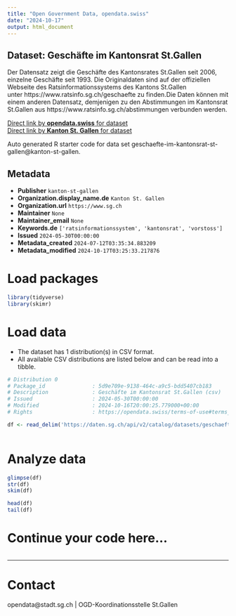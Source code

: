 ```yaml
---
title: "Open Government Data, opendata.swiss"
date: "2024-10-17"
output: html_document
---
```


## Dataset: Geschäfte im Kantonsrat St.Gallen

Der Datensatz zeigt die Geschäfte des Kantonsrates St.Gallen seit 2006, einzelne Geschäfte seit 1993. Die Originaldaten sind auf der offiziellen Webseite des Ratsinformationssystems des Kantons St.Gallen unter https://www.ratsinfo.sg.ch/geschaefte zu finden.Die Daten können mit einem anderen Datensatz, demjenigen zu den Abstimmungen im Kantonsrat St.Gallen aus https://www.ratsinfo.sg.ch/abstimmungen verbunden werden.

[Direct link by **opendata.swiss** for dataset](https://opendata.swiss/de/dataset/geschafte-im-kantonsrat-st-gallen)<br>
[Direct link by **Kanton St. Gallen** for dataset](https://daten.sg.ch/explore/dataset/geschaefte-im-kantonsrat-st-gallen/)

Auto generated R starter code for data set geschaefte-im-kantonsrat-st-gallen@kanton-st-gallen.

## Metadata

- **Publisher** `kanton-st-gallen`
- **Organization.display_name.de** `Kanton St. Gallen`
- **Organization.url** `https://www.sg.ch`
- **Maintainer** `None`
- **Maintainer_email** `None`
- **Keywords.de** `['ratsinformationssystem', 'kantonsrat', 'vorstoss']`
- **Issued** `2024-05-30T00:00:00`
- **Metadata_created** `2024-07-12T03:35:34.883209`
- **Metadata_modified** `2024-10-17T03:25:33.217876`


# Load packages

```r

library(tidyverse)
library(skimr)

```

# Load data

-   The dataset has 1 distribution(s) in CSV format.
-   All available CSV distributions are listed below and can be read into a tibble.

```r

# Distribution 0
# Package_id               : 5d9e709e-9138-464c-a9c5-bdd5407cb183
# Description              : Geschäfte im Kantonsrat St.Gallen (csv)
# Issued                   : 2024-05-30T00:00:00
# Modified                 : 2024-10-16T20:00:25.779000+00:00
# Rights                   : https://opendata.swiss/terms-of-use#terms_by

df <- read_delim('https://daten.sg.ch/api/v2/catalog/datasets/geschaefte-im-kantonsrat-st-gallen/exports/csv?use_labels=true')



```

# Analyze data

```r

glimpse(df)
str(df)
skim(df)

head(df)
tail(df)

```

# Continue your code here...

```r

```

------------------------------------------------------------------------

# Contact

opendata@stadt.sg.ch | OGD-Koordinationsstelle St.Gallen
